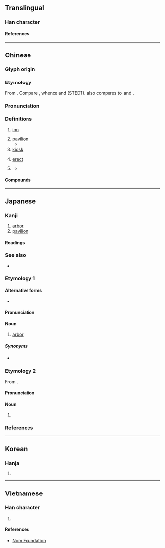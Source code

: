 {{also|享|宇|字|宁}}
{{character info}}
==Translingual==

===Han character===
{{Han char|rn=8|rad=亠|as=07|sn=9|four=00201|canj=YRBN|ids=⿱⿳亠口冖丁}}

====References====
{{Han ref|kx=0089.030|dkj=00303|dj=0188.090|hdz=10286.020|uh=4EAD}}

----

==Chinese==
{{zh-forms|alt=𠅘}}

===Glyph origin===
{{Han etym}}

===Etymology===
From {{der|zh|sit|-}}. Compare {{cog|tbq-pro|*m/s-diŋ||settled; fixed; established}}, whence {{cog|tbq-lob-pro|*m-diŋ¹ ⪤ ʔ-diŋ¹||settled; come to rest}} and {{och-l|定}} (STEDT). {{zh-ref|Schuessle (2007)}} also compares {{och-l|亭}} to {{cog|lus|ding||to stand; to stop; to halt}} and {{cog|lep|diŋ||to be erect}}.

===Pronunciation===
{{zh-pron
|m=tíng
|c=ting4,ting4-2
|h=pfs=thìn;gd=tin2
|md=dìng
|mn=têng/ml,twr:tân
|mn_note=têng - literary; tân - vernacular
|mn-t=dêng5
|w=3din
|mc=y
|oc=y
|cat=n
}}

===Definitions===
{{zh-hanzi}}

# {{lb|zh|historical}} [[inn]]
# [[pavilion]]
#* {{zh-x|峰迴路轉，有 亭 翼然 臨 於 泉 上 者，^醉翁 ^亭 也。作 亭 者 誰？山 之 僧 曰 ^智 ^仙 也。||ref='''1046''', {{w|Ouyang Xiu}}, {{lang|zh|[[s:zh:醉翁亭記|醉翁亭記]]}}|CL}}
# [[kiosk]]
#: {{zh-x|電話亭|telephone booth}}
# {{lb|zh|obsolete}} [[erect]]
# {{lb|zh|historical}} {{n-g|a local administrative agency during the Qin and Han dynasties}}
#: {{zh-x|亭長|district leader}}
#* {{zh-x|大率 十 里 一 亭，亭 有 長{zhǎng}。十 亭 一 鄉，鄉 有 三 老、有秩、嗇夫、游徼。|ref=Hanshu}}

====Compounds====
{{zh-der|不亭|亭亭|亭亭玉立|亭午|亭午夜分|亭場|亭子|亭子間|亭彩|亭彩店|亭林先生|亭榭|亭毒|亭皋|亭臺|亭臺樓閣|亭長|亭障|保亭縣|十里長亭|售票亭|商亭|失街亭|崗亭|幔亭|御碑亭|徼亭|拜月亭|敬亭山|新亭|新亭對泣|新亭淚|斷金亭子|旗亭|旗亭畫壁|柳敬亭|樂亭大鼓|樓臺亭閣|樓閣亭臺|涼亭|湖心亭|滄浪亭|漢壽亭侯|牡丹亭|猇亭|玉立亭亭|短亭|碑亭|票亭|羅亭|考亭|考亭學派|茶亭|華亭鶴唳|蘭亭|蘭亭帖|蘭亭序|蘭亭會|蘭亭集序|豐樂亭|邊亭|郵亭|醉翁亭|長亭|長亭短亭|陶然亭|電話亭|風亭月館|風波亭|香亭|馬嵬亭|驛亭|鮚埼亭|歧亭|都亭|六角亭|樂亭|禾亭}}

----

==Japanese==

===Kanji===
{{ja-kanji|grade=c|rs=亠07}}

# [[arbor]]
# [[pavilion]]

====Readings====
{{ja-readings
|goon=じょう<ぢやう
|kanon=てい
|toon=ちん
|kun=あずまや-<あづまや-
}}

===See also===
* {{ja-r|東%屋|あずま%や}}

===Etymology 1===
{{ja-kanjitab|ちん|yomi=toon}}

====Alternative forms====
* {{ja-r|亭|てい}}

====Pronunciation====
{{ja-pron|ちん|acc=1|acc_ref=DJR}}

====Noun====
{{ja-noun|ちん|hhira=ちん}}

# [[arbor]]

=====Synonyms=====
* {{ja-r|あずまや}}

===Etymology 2===
{{ja-kanjitab|てい|yomi=kanon}}
From {{der|ja|ltc|-}} {{ltc-l|亭}}.

====Pronunciation====
{{ja-pron|てい|acc=1|acc_ref=DJR}}

====Noun====
{{ja-noun|てい|hhira=てい}}

# {{alt form|ja|亭|tr=chin}}

===References===
<references />

----

==Korean==

===Hanja===
{{ko-hanja|hangeul=[[정]]|rv=jeong|mr=chŏng}}

# {{rfdef|ko|sort=亠07}}

----

==Vietnamese==

===Han character===
{{vi-readings|reading=[[đình]], [[đứa]]|rs=亠07}}

# {{rfdef|vi|sort=亠07}}

====References====
* [http://nomfoundation.org/common/nom_details.php?codepoint=4ead Nom Foundation]